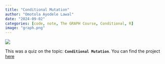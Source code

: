 ```yaml
---
title: "Conditional Mutation"
author: "Omotola Ayodele Lawal"
date: "2024-09-02"
categories: [code, note, The GRAPH Course, Conditional, R]
image: "graph.png"
---
```


![](graph.png)

This was a quiz on the topic: **`Conditional Mutation`**. You can find the project [here](https://lawaloa.github.io/Conditional_Mutation/){target="_blank"}
